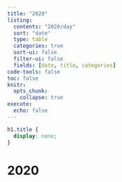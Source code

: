 ```yaml
---
title: "2020"
listing:
  contents: "2020/day"
  sort: "date"
  type: table
  categories: true
  sort-ui: false
  filter-ui: false
  fields: [date, title, categories]
code-tools: false
toc: false
knitr:
  opts_chunk: 
    collapse: true
execute:
  echo: false
---
```


```css
h1.title {
  display: none;
}
```

# [2020]{.primary}


